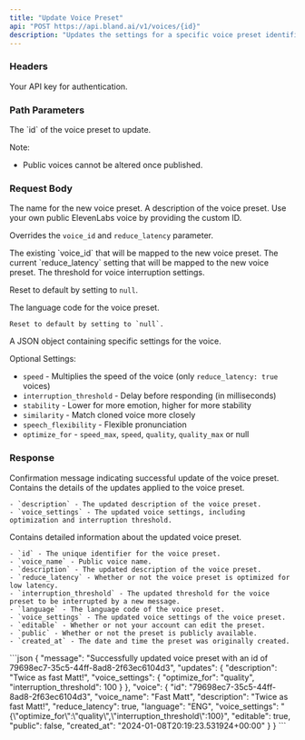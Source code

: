 ```yaml
---
title: "Update Voice Preset"
api: "POST https://api.bland.ai/v1/voices/{id}"
description: "Updates the settings for a specific voice preset identified by its voice ID."
---
```


### Headers

<ParamField header="authorization" type="string" required>
  Your API key for authentication.
</ParamField>

### Path Parameters

<ParamField query="id" type="string" required>
  The `id` of the voice preset to update.

  Note:
  - Public voices cannot be altered once published.
</ParamField>

### Request Body

<ParamField body="voice_name" type="string">
  The name for the new voice preset.
</ParamField>

<ParamField body="description" type="string">
  A description of the voice preset.
</ParamField>

<ParamField body="custom_id" type="string">
  Use your own public ElevenLabs voice by providing the custom ID.

  Overrides the `voice_id` and `reduce_latency` parameter.
</ParamField>

<ParamField body="voice_id" type="integer">
  The existing `voice_id` that will be mapped to the new voice preset.
</ParamField>

<ParamField body="reduce_latency" type="boolean">
  The current `reduce_latency` setting that will be mapped to the new voice preset.
</ParamField>

<ParamField body="interruption_threshold" type="integer" default={50}>
  The threshold for voice interruption settings.

  Reset to default by setting to `null`.
</ParamField>

<ParamField body="language" type="string">
  The language code for the voice preset.

    Reset to default by setting to `null`.
</ParamField>

<ParamField body="voice_settings" type="object">
  A JSON object containing specific settings for the voice.

  Optional Settings:
  - `speed` - Multiplies the speed of the voice (only `reduce_latency: true` voices)
  - `interruption_threshold` - Delay before responding (in milliseconds)
  - `stability` - Lower for more emotion, higher for more stability
  - `similarity` - Match cloned voice more closely
  - `speech_flexibility` - Flexible pronunciation
  - `optimize_for` - `speed_max`, `speed`, `quality`, `quality_max` or null
</ParamField>

### Response

<ResponseField type="string" name="message">
    Confirmation message indicating successful update of the voice preset.
</ResponseField>

<ResponseField type="object" name="updates">
    Contains the details of the updates applied to the voice preset. 
    
    - `description` - The updated description of the voice preset.
    - `voice_settings` - The updated voice settings, including optimization and interruption threshold.
</ResponseField>

<ResponseField type="object" name="voice">
    Contains detailed information about the updated voice preset. 
    
    - `id` - The unique identifier for the voice preset.
    - `voice_name` - Public voice name.
    - `description` - The updated description of the voice preset.
    - `reduce_latency` - Whether or not the voice preset is optimized for low latency.
    - `interruption_threshold` - The updated threshold for the voice preset to be interrupted by a new message.
    - `language` - The language code of the voice preset.
    - `voice_settings` - The updated voice settings of the voice preset.
    - `editable` - Whether or not your account can edit the preset.
    - `public` - Whether or not the preset is publicly available.
    - `created_at` - The date and time the preset was originally created.
</ResponseField>

<ResponseExample>
```json
{
    "message": "Successfully updated voice preset with an id of 79698ec7-35c5-44ff-8ad8-2f63ec6104d3",
    "updates": {
        "description": "Twice as fast Matt!",
        "voice_settings": {
            "optimize_for": "quality",
            "interruption_threshold": 100
        }
    },
    "voice": {
        "id": "79698ec7-35c5-44ff-8ad8-2f63ec6104d3",
        "voice_name": "Fast Matt",
        "description": "Twice as fast Matt!",
        "reduce_latency": true,
        "language": "ENG",
        "voice_settings": "{\"optimize_for\":\"quality\",\"interruption_threshold\":100}",
        "editable": true,
        "public": false,
        "created_at": "2024-01-08T20:19:23.531924+00:00"
    }
}
```
</ResponseExample>


